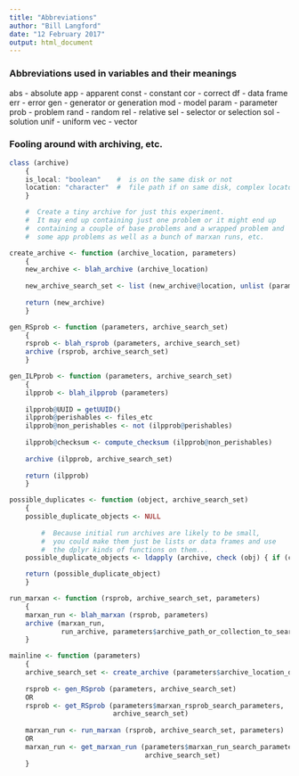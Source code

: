 ```yaml
---
title: "Abbreviations"
author: "Bill Langford"
date: "12 February 2017"
output: html_document
---
```


### Abbreviations used in variables and their meanings

abs - absolute
app - apparent
const - constant
cor - correct
df - data frame
err - error
gen - generator or generation
mod - model
param - parameter
prob - problem
rand - random
rel - relative
sel - selector or selection
sol - solution
unif - uniform
vec - vector

###  Fooling around with archiving, etc.

```R

class (archive)
    {
    is_local: "boolean"    #  is on the same disk or not
    location: "character"  #  file path if on same disk, complex locator if elsewhere [not sure how it would specify loc, maybe url?
    }

    #  Create a tiny archive for just this experiment.
    #  It may end up containing just one problem or it might end up 
    #  containing a couple of base problems and a wrapped problem and 
    #  some app problems as well as a bunch of marxan runs, etc.

create_archive <- function (archive_location, parameters)
    {
    new_archive <- blah_archive (archive_location)
    
    new_archive_search_set <- list (new_archive@location, unlist (parameters$archive_path_or_collection_to_search))
    
    return (new_archive)
    }

gen_RSprob <- function (parameters, archive_search_set)
    {
    rsprob <- blah_rsprob (parameters, archive_search_set)
    archive (rsprob, archive_search_set)
    }

gen_ILPprob <- function (parameters, archive_search_set)
    {
    ilpprob <- blah_ilpprob (parameters)
    
    ilpprob@UUID = getUUID()
    ilpprob@perishables <- files_etc
    ilpprob@non_perishables <- not (ilpprob@perishables)
    
    ilpprob@checksum <- compute_checksum (ilpprob@non_perishables)
    
    archive (ilpprob, archive_search_set)
    
    return (ilpprob)
    }

possible_duplicates <- function (object, archive_search_set)
    {
    possible_duplicate_objects <- NULL
        
        #  Because initial run archives are likely to be small, 
        #  you could make them just be lists or data frames and use 
        #  the dplyr kinds of functions on them...
    possible_duplicate_objects <- ldapply (archive, check (obj) { if (checksum == obj@checksum) obj })

    return (possible_duplicate_object)
    }

run_marxan <- function (rsprob, archive_search_set, parameters)
    {
    marxan_run <- blah_marxan (rsprob, parameters)
    archive (marxan_run, 
             run_archive, parameters$archive_path_or_collection_to_search)
    }

mainline <- function (parameters)
    {
    archive_search_set <- create_archive (parameters$archive_location_dir)
    
    rsprob <- gen_RSprob (parameters, archive_search_set)
    OR
    rsprob <- get_RSprob (parameters$marxan_rsprob_search_parameters,
                          archive_search_set)
    
    marxan_run <- run_marxan (rsprob, archive_search_set, parameters)
    OR
    marxan_run <- get_marxan_run (parameters$marxan_run_search_parameters,
                                  archive_search_set)
    }

```

